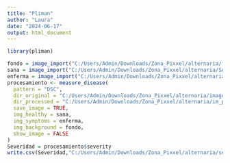 ---
title: "Pliman"
author: "Laura"
date: "2024-06-17"
output: html_document
---

```{r}
library(pliman)

fondo = image_import("C:/Users/Admin/Downloads/Zona_Pixxel/alternaria/f.png")
sana = image_import("C:/Users/Admin/Downloads/Zona_Pixxel/alternaria/SANA.JPG")
enferma = image_import("C:/Users/Admin/Downloads/Zona_Pixxel/alternaria/SINTOMAS.png")
procesamiento <- measure_disease(
  pattern = "DSC",
  dir_original = "C:/Users/Admin/Downloads/Zona_Pixxel/alternaria/imagenes_sf" ,
  dir_processed = "C:/Users/Admin/Downloads/Zona_Pixxel/alternaria/im_pro",
  save_image = TRUE,
  img_healthy = sana,
  img_symptoms = enferma,
  img_background = fondo,
  show_image = FALSE
)
Severidad = procesamiento$severity
write.csv(Severidad,"C:/Users/Admin/Downloads/Zona_Pixxel/alternaria/severity2.csv")
```

